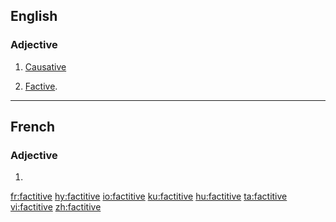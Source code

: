 ==English==
{{wikipedia}}

===Adjective===
{{en-adj|-}}

# {{label|en|linguistics|of a verb}} [[causative|Causative]]
# {{label|en|linguistics|rare|of a verb}} [[factive|Factive]].

----

==French==

===Adjective===
{{head|fr|adjective form}}

# {{feminine singular of|factitif|lang=fr}}

[[fr:factitive]]
[[hy:factitive]]
[[io:factitive]]
[[ku:factitive]]
[[hu:factitive]]
[[ta:factitive]]
[[vi:factitive]]
[[zh:factitive]]